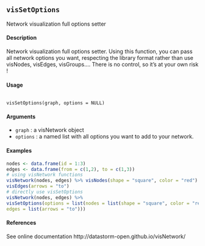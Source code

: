 ## ``visSetOptions ``

Network visualization full options setter

#### Description
Network visualization full options setter. Using this function, you can pass all network options you want, respecting the library format rather than use visNodes, visEdges, visGroups.... There is no control, so it's at your own risk !

#### Usage
<pre><code>
visSetOptions(graph, options = NULL)
</code></pre>

#### Arguments
* ``graph`` : a visNetwork object
* ``options`` : a named list with all options you want to add to your network.


#### Examples
```r
nodes <- data.frame(id = 1:3)
edges <- data.frame(from = c(1,2), to = c(1,3))
# using visNetwork functions
visNetwork(nodes, edges) %>% visNodes(shape = "square", color = "red") %>%
visEdges(arrows = "to")
# directly use visSetOptions
visNetwork(nodes, edges) %>%
visSetOptions(options = list(nodes = list(shape = "square", color = "red"),
edges = list(arrows = "to")))
```


#### References
See online documentation http://datastorm-open.github.io/visNetwork/
